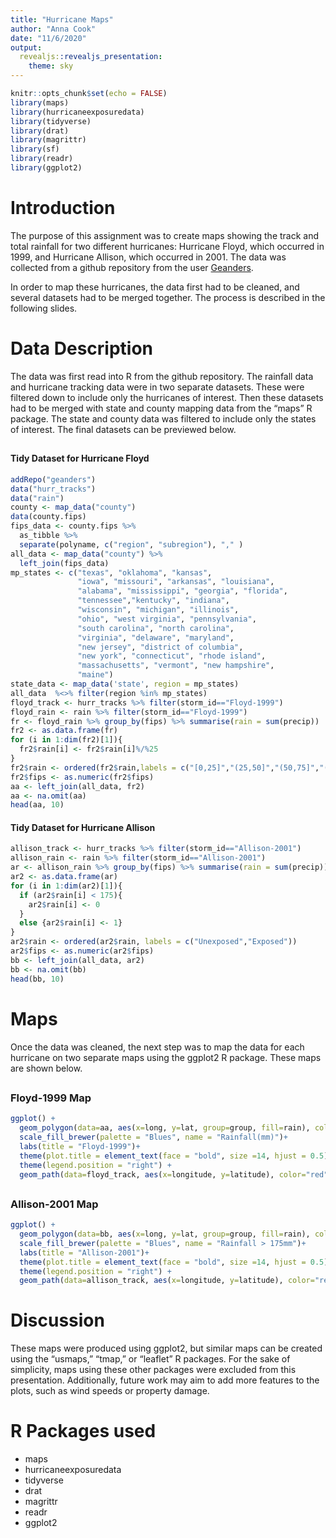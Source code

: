 ```yaml
---
title: "Hurricane Maps"
author: "Anna Cook"
date: "11/6/2020"
output: 
  revealjs::revealjs_presentation:
    theme: sky
---
```


```r
knitr::opts_chunk$set(echo = FALSE)
library(maps)
library(hurricaneexposuredata)
library(tidyverse)
library(drat)
library(magrittr)
library(sf)
library(readr)
library(ggplot2)
```
#
<h1>Introduction</h1>
<p>The purpose of this assignment was to create maps showing the track and total rainfall for two different hurricanes: Hurricane Floyd, which occurred in 1999, and Hurricane Allison, which occurred in 2001. The data was collected from a github repository from the user <a href="https://github.com/geanders/hurricaneexposure">Geanders</a>.</p>

<p>In order to map these hurricanes, the data first had to be cleaned, and several datasets had to be merged together. The process is described in the following slides.</p>

# 
<h1>Data Description</h1>
<p>The data was first read into R from the github repository. The rainfall data and hurricane tracking data were in two separate datasets. These were filtered down to include only the hurricanes of interest. Then these datasets had to be merged with state and county mapping data from the "maps" R package. The state and county data was filtered to include only the states of interest. The final datasets can be previewed below. </p>


##
<h4>Tidy Dataset for Hurricane Floyd</h4>

```r
addRepo("geanders")
data("hurr_tracks")
data("rain")
county <- map_data("county")   
data(county.fips)
fips_data <- county.fips %>%
  as_tibble %>% 
  separate(polyname, c("region", "subregion"), "," )
all_data <- map_data("county") %>% 
  left_join(fips_data)
mp_states <- c("texas", "oklahoma", "kansas",
               "iowa", "missouri", "arkansas", "louisiana",
               "alabama", "mississippi", "georgia", "florida",
               "tennessee","kentucky", "indiana", 
               "wisconsin", "michigan", "illinois",
               "ohio", "west virginia", "pennsylvania",
               "south carolina", "north carolina", 
               "virginia", "delaware", "maryland",
               "new jersey", "district of columbia", 
               "new york", "connecticut", "rhode island",
               "massachusetts", "vermont", "new hampshire",
               "maine")
state_data <- map_data('state', region = mp_states)
all_data  %<>% filter(region %in% mp_states)
floyd_track <- hurr_tracks %>% filter(storm_id=="Floyd-1999")
floyd_rain <- rain %>% filter(storm_id=="Floyd-1999")
fr <- floyd_rain %>% group_by(fips) %>% summarise(rain = sum(precip))
fr2 <- as.data.frame(fr)
for (i in 1:dim(fr2)[1]){
  fr2$rain[i] <- fr2$rain[i]%/%25
}
fr2$rain <- ordered(fr2$rain,labels = c("[0,25]","(25,50]","(50,75]","(75,100]","(100,125]","(125,150]","(150,175]","(175,200]","(200,220]"))
fr2$fips <- as.numeric(fr2$fips)
aa <- left_join(all_data, fr2)
aa <- na.omit(aa)
head(aa, 10)
```

<h4>Tidy Dataset for Hurricane Allison</h4>
```r
allison_track <- hurr_tracks %>% filter(storm_id=="Allison-2001")
allison_rain <- rain %>% filter(storm_id=="Allison-2001")
ar <- allison_rain %>% group_by(fips) %>% summarise(rain = sum(precip))
ar2 <- as.data.frame(ar)
for (i in 1:dim(ar2)[1]){
  if (ar2$rain[i] < 175){
    ar2$rain[i] <- 0
  }
  else {ar2$rain[i] <- 1}
}
ar2$rain <- ordered(ar2$rain, labels = c("Unexposed","Exposed"))
ar2$fips <- as.numeric(ar2$fips)
bb <- left_join(all_data, ar2)
bb <- na.omit(bb)
head(bb, 10)
```

#
<h1>Maps</h1>
<p>Once the data was cleaned, the next step was to map the data for each hurricane on two separate maps using the ggplot2 R package. These maps are shown below.</p>

## 
<h3>Floyd-1999 Map</h3>

```r
ggplot() +
  geom_polygon(data=aa, aes(x=long, y=lat, group=group, fill=rain), color="black", size=0.05) +
  scale_fill_brewer(palette = "Blues", name = "Rainfall(mm)")+
  labs(title = "Floyd-1999")+
  theme(plot.title = element_text(face = "bold", size =14, hjust = 0.5)) +
  theme(legend.position = "right") +
  geom_path(data=floyd_track, aes(x=longitude, y=latitude), color="red", size=0.5)
```

##
<h3>Allison-2001 Map</h3>

```r
ggplot() +
  geom_polygon(data=bb, aes(x=long, y=lat, group=group, fill=rain), color="black", size=0.05) +
  scale_fill_brewer(palette = "Blues", name = "Rainfall > 175mm")+
  labs(title = "Allison-2001")+
  theme(plot.title = element_text(face = "bold", size =14, hjust = 0.5)) +
  theme(legend.position = "right") +
  geom_path(data=allison_track, aes(x=longitude, y=latitude), color="red", size=0.5)
```

#
<h1>Discussion</h1>

<p>These maps were produced using ggplot2, but similar maps can be created using the "usmaps," "tmap," or "leaflet" R packages. For the sake of simplicity, maps using these other packages were excluded from this presentation. Additionally, future work may aim to add more features to the plots, such as wind speeds or property damage.</p>

# R Packages used
<p>
<ul>
  <li>maps</li>
  <li>hurricaneexposuredata</li>
  <li>tidyverse</li>
  <li>drat</li>
  <li>magrittr</li>
  <li>readr</li>
  <li>ggplot2</li>
</ul>
</p>
